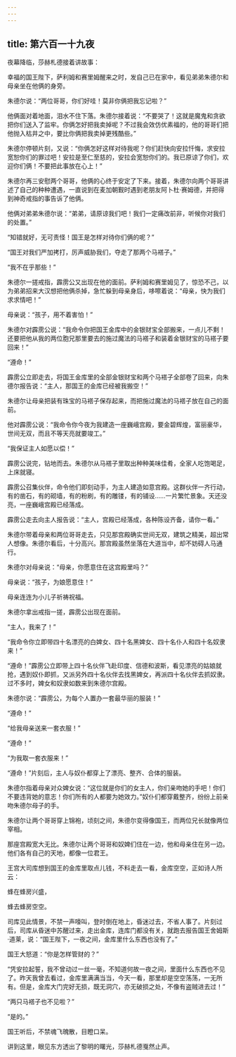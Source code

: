```yaml
---
---
---
```

title: 第六百一十九夜
---






夜幕降临，莎赫札德接着讲故事：





幸福的国王陛下，萨利姆和赛里姆醒来之时，发自己已在家中，看见弟弟朱德尔和母亲坐在他俩的身旁。

朱德尔说：“两位哥哥，你们好哇！莫非你俩把我忘记啦？”

他俩面对着地面，泪水不住下落。朱德尔接着说：“不要哭了！这就是魔鬼和贪欲把你们送入了监牢。你俩怎好把我卖掉呢？不过我会效仿优素福的，他的哥哥们把他抛入枯井之中，要比你俩把我卖掉更残酷些。”

朱德尔停顿片刻，又说：“你俩怎好这样对待我呢？你们赶快向安拉忏悔，求安拉宽恕你们的罪过吧！安拉是至仁至慈的，安拉会宽恕你们的。我已原谅了你们，欢迎你们俩！不要把此事放在心上！”

朱德尔再三安慰两个哥哥，他俩的心终于安定了下来。接着，朱德尔向两个哥哥讲述了自己的种种遭遇，一直说到在麦加朝觐时遇到老朋友阿卜杜·赛姆德，并把得到神奇戒指的事告诉了他俩。

他俩对弟弟朱德尔说：“弟弟，请原谅我们吧！我们一定痛改前非，听候你对我们的处置。”

“知错就好，无可责怪！国王是怎样对待你们俩的呢？”

“国王对我们严加拷打，厉声威胁我们，夺走了那两个马褡子。”

“我不在乎那些！”

朱德尔一搓戒指，霹雳公又出现在他的面前。萨利姆和赛里姆见了，惊恐不己，以为弟弟招来大汉想把他俩杀掉，急忙躲到母亲身后，哆嚓着说：“母亲，快为我们求求情吧！”

母亲说：“孩子，用不着害怕！”

朱德尔对霹雳公说：“我命令你把国王金库中的金银财宝全部搬来，一点儿不剩！还要把他从我的两位胞兄那里要去的施过魔法的马褡子和装着金银财宝的马褡子要回来！”

“遵命！”

霹雳公立即走去，将国王金库里的全部金银财宝和两个马褡子全部卷了回来，向朱德尔报告说：“主人，那国王的金库已经被我搬空！”

朱德尔让母亲把装有珠宝的马褡子保存起来，而把施过魔法的马褡子放在自己的面前。

他对霹雳公说：“我命令你今夜为我建造一座巍峨宫殿，要金碧辉煌，富丽豪华，世间无双，而且不等天亮就要竣工。”

“我保证主人如愿以偿！”

霹雳公说完，钻地而去。朱德尔从马褡子里取出种种美味佳肴，全家人吃饱喝足，上床就寝。

霹雳公召集伙伴，命令他们即刻动手，为主人建造如意宫殿。这群伙伴一齐行动，有的凿石，有的砌墙，有的粉刷，有的雕镂，有的铺设……一片繁忙景象。天还没亮，一座巍峨宫殿已经落成。

霹雳公走去向主人报告说：“主人，宫殿已经落成，各种陈设齐备，请你一看。”

朱德尔带着母亲和两位哥哥走去，只见那宫殿确实世间无双，建筑之精美，超出常人想像。朱德尔看后，十分高兴。那宫殿虽然坐落在大道当中，却不妨碍人马通行。

朱德尔对母亲说：“母亲，你愿意住在这宫殿里吗？”

母亲说：“孩子，为娘愿意住！”

母亲连连为小儿子祈祷祝福。

朱德尔拿出戒指一搓，霹雳公出现在面前。

“主人，我来了！”

“我命令你立即带四十名漂亮的白婢女、四十名黑婢女、四十名仆人和四十名奴隶来！”

“遵命！”霹雳公立即带上四十名伙伴飞赴印度、信德和波斯，看见漂亮的姑娘就抢，遇到奴仆即抓，又派另外四十名伙伴去找黑婢女，再派四十名伙伴去抓奴隶。过不多时，婢女和奴隶如数来到朱德尔宫殿。

朱德尔说：“霹雳公，为每个人置办一套最华丽的服装！”

“遵命！”

“给我母亲送来一套衣服！”

“遵命！”

“为我取一套衣服来！”

“遵命！”片刻后，主人与奴仆都穿上了漂亮、整齐、合体的服装。

朱德尔指着母亲对众婢女说：“这位就是你们的女主人，你们亲吻她的手吧！你们不要违背她的意志！你们所有的人都要为她效力。”奴仆们都穿戴整齐，纷纷上前亲吻朱德尔母子的手。

朱德尔让两个哥哥穿上锦袍，顷刻之间，朱德尔变得像国王，而两位兄长就像两位宰相。

那座宫殿宽大无比。朱德尔让两个哥哥和奴婢们住在一边，他和母亲住在另一边。他们各有自己的天地，都像一位君王。

王宫大司库想到国王的金库里取点儿钱，不料走去一看，金库空空，正如诗人所云：


蜂在蜂房兴盛，

蜂去蜂房空空。



司库见此情景，不禁一声嚎叫，登时倒在地上，昏迷过去，不省人事了。片刻过后，司库从昏迷中苏醒过来，走出金库，连库门都没有关，就跑去报告国王舍姆斯·道莱，说：“国王陛下，一夜之间，金库里什么东西也没有了。”

国王大怒道：“你是怎样管财的？”

“凭安拉起誓，我不曾动过一丝一毫，不知道何故一夜之间，里面什么东西也不见了。昨天我曾去看过，金库里满满当当，今天一看，那里却是空空荡荡，一无所有。但是，金库大门完好无损，既无洞穴，亦无破损之处，不像有盗贼进去过！”

“两只马褡子也不见啦？”

“是的。”

国王听后，不禁魂飞魄散，目瞪口呆。





讲到这里，眼见东方透出了黎明的曙光，莎赫札德戛然止声。